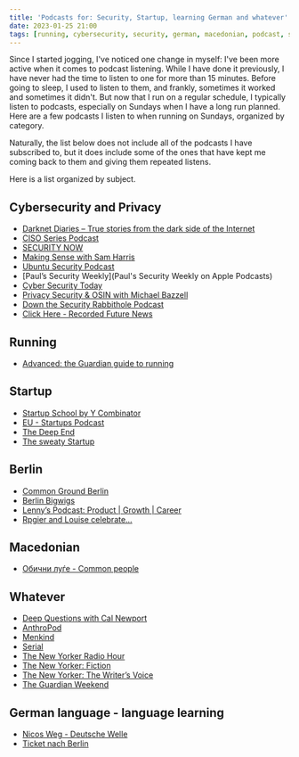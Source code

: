 ```yaml
---
title: 'Podcasts for: Security, Startup, learning German and whatever'
date: 2023-01-25 21:00
tags: [running, cybersecurity, security, german, macedonian, podcast, startup]
---
```


Since I started jogging, I've noticed one change in myself: I've been more active when it comes to podcast listening. While I have done it previously, I have never had the time to listen to one for more than 15 minutes. Before going to sleep, I used to listen to them, and frankly, sometimes it worked and sometimes it didn't. But now that I run on a regular schedule, I typically listen to podcasts, especially on Sundays when I have a long run planned.
Here are a few podcasts I listen to when running on Sundays, organized by category.

Naturally, the list below does not include all of the podcasts I have subscribed to, but it does include some of the ones that have kept me coming back to them and giving them repeated listens.

Here is a list organized by subject.

## Cybersecurity and Privacy

- [Darknet Diaries – True stories from the dark side of the Internet ](https://darknetdiaries.com)
- [CISO Series Podcast](https://cisoseries.com/category/podcast/ciso-series-podcast/)
- [SECURITY NOW](https://twit.tv/shows/security-now)
- [Making Sense with Sam Harris](https://www.samharris.org/podcasts)
- [Ubuntu Security Podcast](https://ubuntusecuritypodcast.org)
- [Paul’s Security Weekly](‎Paul's Security Weekly on Apple Podcasts)
- [Cyber Security Today](https://cybersecuritytoday.libsyn.com)
- [Privacy Security & OSIN with Michael Bazzell](https://soundcloud.com/user-98066669)
- [Down the Security Rabbithole Podcast](https://blogwh1t3rabbit.medium.com)
- [Click Here - Recorded Future News](https://www.recordedfuture.com/resources/podcasts)

## Running

- [Advanced: the Guardian guide to running](https://www.theguardian.com/lifeandstyle/series/guardian-guide-to-running-podcast-advanced)

## Startup

- [Startup School by Y Combinator](https://podcasts.apple.com/de/podcast/startup-school-by-y-combinator/id1436083034)
- [EU - Startups Podcast](https://www.eu-startups.com)
- [The Deep End](https://ideas.beondeck.com)
- [The sweaty Startup](https://sweatystartup.com)

## Berlin

- [Common Ground Berlin](https://commongroundberlin.com)
- [Berlin Bigwigs](https://www.spreaker.com/show/berlin-bigwigs)
- [Lenny’s Podcast: Product | Growth | Career](https://www.lennysnewsletter.com/podcast)
- [Rpgier and Louise celebrate…](https://www.podbean.com/login?url=https%3A%2F%2Frogierandlouisecelebrate.podbean.com%2F&error=Channel%20locked)

## Macedonian

- [Обични луѓе - Common people](https://obicniluge.mk)

## Whatever

- [Deep Questions with Cal Newport](https://www.buzzsprout.com/1121972)
- [AnthroPod](https://culanth.org/fieldsights/contributed-content/anthropod)
- [Menkind](https://www.instagram.com/menkindpodcast/)
- [Serial](https://serialpodcast.org)
- [The New Yorker Radio Hour](https://www.wnycstudios.org/podcasts/tnyradiohour)
- [The New Yorker: Fiction](https://www.wnyc.org/shows/new-yorker-fiction)
- [The New Yorker: The Writer’s Voice](https://www.wnyc.org/shows/tnyauthorsvoice)
- [The Guardian Weekend](https://www.theguardian.com/lifeandstyle/series/weekend)

## German language - language learning

- [Nicos Weg - Deutsche Welle](https://learngerman.dw.com/en/learn-german/s-9528)
- [Ticket nach Berlin](https://learngerman.dw.com/de/ticket-nach-berlin/c-55320903?maca=de-DKpodcast_ticket_de-12027-xml-mrss)
